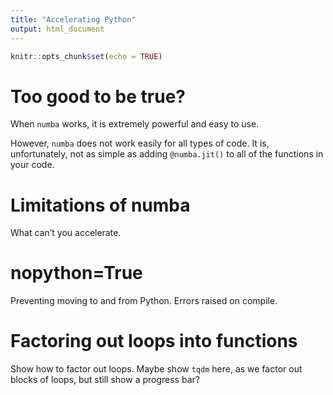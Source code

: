 ```yaml
---
title: "Accelerating Python"
output: html_document
---
```


```r
knitr::opts_chunk$set(echo = TRUE)
```

# Too good to be true?

When `numba` works, it is extremely powerful and easy to use.

However, `numba` does not work easily for all types of code. It is,
unfortunately, not as simple as adding `@numba.jit()` to all of the
functions in your code.

# Limitations of numba

What can't you accelerate.


# nopython=True

Preventing moving to and from Python. Errors raised on compile.


# Factoring out loops into functions

Show how to factor out loops. Maybe show `tqdm` here, as we factor out
blocks of loops, but still show a progress bar?
